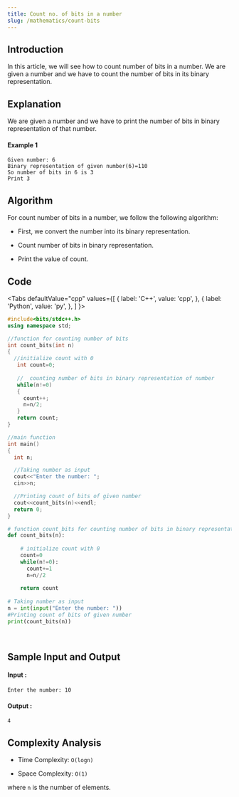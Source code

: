 ```yaml
---
title: Count no. of bits in a number
slug: /mathematics/count-bits
---
```


## Introduction

In this article, we will see how to count number of bits in a number. We are given a number and we have to count the number of bits in its binary representation.

## Explanation 

We are given a number and we have to print the number of bits in binary representation of that number.

#### Example 1

```
Given number: 6
Binary representation of given number(6)=110
So number of bits in 6 is 3
Print 3
```
## Algorithm

For count number of bits in a number, we follow the following algorithm:

- First, we convert the number into its binary representation.

- Count number of bits in binary representation.

- Print the value of count.

## Code


<Tabs
  defaultValue="cpp"
  values={[
    { label: 'C++', value: 'cpp', },
    { label: 'Python', value: 'py', },
  ]
}>
<TabItem value="cpp">

```cpp
#include<bits/stdc++.h>
using namespace std;

//function for counting number of bits
int count_bits(int n)
{
  //initialize count with 0
   int count=0;
   
   //  counting number of bits in binary representation of number
   while(n!=0)
   {
     count++;
     n=n/2;
   }
   return count;
}

//main function
int main()
{
  int n;

  //Taking number as input
  cout<<"Enter the number: ";
  cin>>n;

  //Printing count of bits of given number
  cout<<count_bits(n)<<endl;
  return 0;
}

```
</TabItem>

<TabItem value="py">

```python   
# function count_bits for counting number of bits in binary representation
def count_bits(n):
    
    # initialize count with 0
    count=0
    while(n!=0):
      count+=1
      n=n//2
    
    return count
  
# Taking number as input 
n = int(input("Enter the number: "))
#Printing count of bits of given number 
print(count_bits(n))
   
    
```
</TabItem>
</Tabs>

## Sample Input and Output

#### Input :

```
Enter the number: 10

```
#### Output :

```
4
```

## Complexity Analysis
 
- Time Complexity: `O(logn)`

- Space Complexity: `O(1)`

where `n` is the number of elements.
